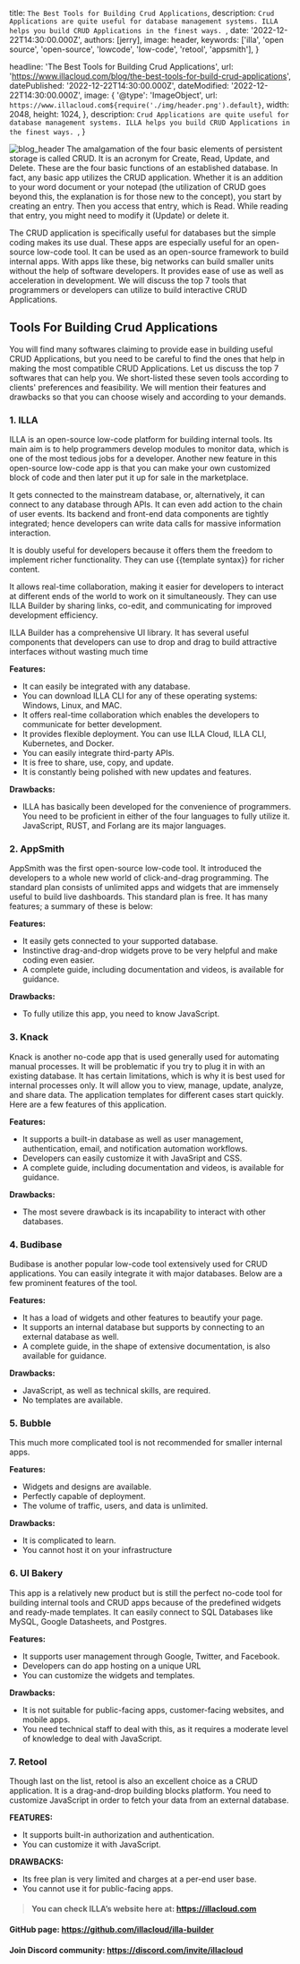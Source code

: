 
  title: `The Best Tools for Building Crud Applications`,
  description: `Crud Applications are quite useful for database management systems. ILLA helps you build CRUD Applications in the finest ways. `,
  date: '2022-12-22T14:30:00.000Z',
  authors: [jerry],
  image: header,
  keywords: ['illa', 'open source', 'open-source', 'lowcode', 'low-code', 'retool', 'appsmith'],
}

  headline: 'The Best Tools for Building Crud Applications',
  url: 'https://www.illacloud.com/blog/the-best-tools-for-build-crud-applications',
  datePublished: '2022-12-22T14:30:00.000Z',
  dateModified: '2022-12-22T14:30:00.000Z',
  image: {
    '@type': 'ImageObject',
    url: `https://www.illacloud.com${require('./img/header.png').default}`,
    width: 2048,
    height: 1024,
  },
  description: `Crud Applications are quite useful for database management systems. ILLA helps you build CRUD Applications in the finest ways. `,
}

<img
  src={header}
  alt="blog_header"
/>
The amalgamation of the four basic elements of persistent storage is called CRUD. It is an acronym for Create, Read, Update, and Delete. These are the four basic functions of an established database. In fact, any basic app utilizes the CRUD application. Whether it is an addition to your word document or your notepad (the utilization of CRUD goes beyond this, the explanation is for those new to the concept), you start by creating an entry. Then you access that entry, which is Read. While reading that entry, you might need to modify it (Update) or delete it.

The CRUD application is specifically useful for databases but the simple coding makes its use dual. These apps are especially useful for an open-source low-code tool. It can be used as an open-source framework to build internal apps. With apps like these, big networks can build smaller units without the help of software developers. It provides ease of use as well as acceleration in development. We will discuss the top 7 tools that programmers or developers can utilize to build interactive CRUD Applications.

## Tools For Building Crud Applications

You will find many softwares claiming to provide ease in building useful CRUD Applications, but you need to be careful to find the ones that help in making the most compatible CRUD Applications. Let us discuss the top 7 softwares that can help you. We short-listed these seven tools according to clients' preferences and feasibility. We will mention their features and drawbacks so that you can choose wisely and according to your demands.

### 1. ILLA

ILLA is an open-source low-code platform for building internal tools. Its main aim is to help programmers develop modules to monitor data, which is one of the most tedious jobs for a developer. Another new feature in this open-source low-code app is that you can make your own customized block of code and then later put it up for sale in the marketplace.

It gets connected to the mainstream database, or, alternatively, it can connect to any database through APIs. It can even add action to the chain of user events. Its backend and front-end data components are tightly integrated; hence developers can write data calls for massive information interaction.

It is doubly useful for developers because it offers them the freedom to implement richer functionality. They can use {{template syntax}} for richer content.

It allows real-time collaboration, making it easier for developers to interact at different ends of the world to work on it simultaneously. They can use ILLA Builder by sharing links, co-edit, and communicating for improved development efficiency.

ILLA Builder has a comprehensive UI library. It has several useful components that developers can use to drop and drag to build attractive interfaces without wasting much time

**Features:**

* It can easily be integrated with any database.
* You can download ILLA CLI for any of these operating systems: Windows, Linux, and MAC.
* It offers real-time collaboration which enables the developers to communicate for better development.
* It provides flexible deployment. You can use ILLA Cloud, ILLA CLI, Kubernetes, and Docker.
* You can easily integrate third-party APIs.
* It is free to share, use, copy, and update.
* It is constantly being polished with new updates and features.

**Drawbacks:**

* ILLA has basically been developed for the convenience of programmers. You need to be proficient in either of the four languages to fully utilize it. JavaScript, RUST, and Forlang are its major languages.

### 2. AppSmith

AppSmith was the first open-source low-code tool. It introduced the developers to a whole new world of click-and-drag programming. The standard plan consists of unlimited apps and widgets that are immensely useful to build live dashboards. This standard plan is free. It has many features; a summary of these is below:

**Features:**

* It easily gets connected to your supported database.
* Instinctive drag-and-drop widgets prove to be very helpful and make coding even easier.
* A complete guide, including documentation and videos, is available for guidance.

**Drawbacks:**

* To fully utilize this app, you need to know JavaScript.

### 3. Knack

Knack is another no-code app that is used generally used for automating manual processes. It will be problematic if you try to plug it in with an existing database. It has certain limitations, which is why it is best used for internal processes only. It will allow you to view, manage, update, analyze, and share data. The application templates for different cases start quickly. Here are a few features of this application.

**Features:**

* It supports a built-in database as well as user management, authentication, email, and notification automation workflows.
* Developers can easily customize it with JavaSript and CSS.
* A complete guide, including documentation and videos, is available for guidance.

**Drawbacks:**

* The most severe drawback is its incapability to interact with other databases.

### 4. Budibase

Budibase is another popular low-code tool extensively used for CRUD applications. You can easily integrate it with major databases. Below are a few prominent features of the tool.

**Features:**

* It has a load of widgets and other features to beautify your page.
* It supports an internal database but supports by connecting to an external database as well.
* A complete guide, in the shape of extensive documentation, is also available for guidance.

**Drawbacks:**

* JavaScript, as well as technical skills, are required.
* No templates are available.

### 5. Bubble

This much more complicated tool is not recommended for smaller internal apps.

**Features:**

* Widgets and designs are available.
* Perfectly capable of deployment.
* The volume of traffic, users, and data is unlimited.

**Drawbacks:**

* It is complicated to learn.
* You cannot host it on your infrastructure

### 6. UI Bakery

This app is a relatively new product but is still the perfect no-code tool for building internal tools and CRUD apps because of the predefined widgets and ready-made templates. It can easily connect to SQL Databases like MySQL, Google Datasheets, and Postgres.

**Features:**

* It supports user management through Google, Twitter, and Facebook.
* Developers can do app hosting on a unique URL
* You can customize the widgets and templates.

**Drawbacks:**

* It is not suitable for public-facing apps, customer-facing websites, and mobile apps.
* You need technical staff to deal with this, as it requires a moderate level of knowledge to deal with JavaScript.

### 7. Retool

Though last on the list, retool is also an excellent choice as a CRUD application. It is a drag-and-drop building blocks platform. You need to customize JavaScript in order to fetch your data from an external database.

**FEATURES:**

* It supports built-in authorization and authentication.
* You can customize it with JavaScript.

**DRAWBACKS:**

* Its free plan is very limited and charges at a per-end user base.
* You cannot use it for public-facing apps.

> #### You can check ILLA’s website here at: https://illacloud.com
#### GitHub page: https://github.com/illacloud/illa-builder
#### Join Discord community: https://discord.com/invite/illacloud
